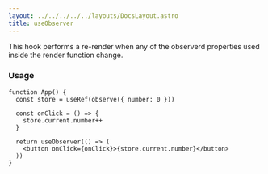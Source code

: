 ```yaml
---
layout: ../../../../../layouts/DocsLayout.astro
title: useObserver
---
```


This hook performs a re-render when any of the observerd properties used inside the render function change.

### Usage

```tsx live
function App() {
  const store = useRef(observe({ number: 0 }))

  const onClick = () => {
    store.current.number++
  }

  return useObserver(() => (
    <button onClick={onClick}>{store.current.number}</button>
  ))
}
```
